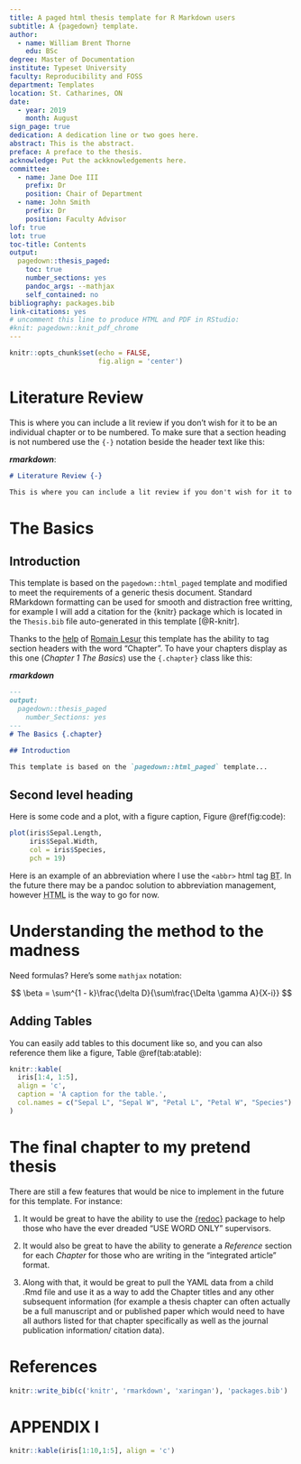 ```yaml
---
title: A paged html thesis template for R Markdown users
subtitle: A {pagedown} template.
author: 
  - name: William Brent Thorne
    edu: BSc
degree: Master of Documentation
institute: Typeset University
faculty: Reproducibility and FOSS
department: Templates
location: St. Catharines, ON 
date:
  - year: 2019
    month: August
sign_page: true
dedication: A dedication line or two goes here.
abstract: This is the abstract.
preface: A preface to the thesis.
acknowledge: Put the ackknowledgements here.
committee:
  - name: Jane Doe III
    prefix: Dr
    position: Chair of Department
  - name: John Smith
    prefix: Dr
    position: Faculty Advisor
lof: true
lot: true
toc-title: Contents
output:
  pagedown::thesis_paged: 
    toc: true
    number_sections: yes
    pandoc_args: --mathjax
    self_contained: no
bibliography: packages.bib
link-citations: yes
# uncomment this line to produce HTML and PDF in RStudio:
#knit: pagedown::knit_pdf_chrome
---
```


```r
knitr::opts_chunk$set(echo = FALSE,
                      fig.align = 'center')
```

# Literature Review {-}

This is where you can include a lit review if you don't wish for it to be an individual chapter or to be numbered. To make sure that a section heading is not numbered use the `{-}` notation beside the header text like this:

_**rmarkdown**_:

```markdown
# Literature Review {-}

This is where you can include a lit review if you don't wish for it to be an individual chapter or to be numbered. To make sure that a section heading is not numbered use the `{-}` notation beside the header text like this:
```

# The Basics {.chapter}

## Introduction

This template is based on the `pagedown::html_paged` template and modified to meet the requirements of a generic thesis document. Standard RMarkdown formatting can be used for smooth and distraction free writting, for example I will add a citation for the {knitr} package which is located in the `Thesis.bib` file auto-generated in this template [@R-knitr].

Thanks to the [help](https://github.com/rstudio/pagedown/issues/101) of [Romain Lesur](https://github.com/RLesur) this template has the ability to tag section headers with the word "Chapter ". To have your chapters display as this one (_Chapter 1 The Basics_) use the `{.chapter}` class like this:

_**rmarkdown**_
```markdown
---
output:
  pagedown::thesis_paged
    number_Sections: yes
---
# The Basics {.chapter}

## Introduction

This template is based on the `pagedown::html_paged` template...
```

## Second level heading

Here is some code and a plot, with a figure caption, Figure \@ref(fig:code):

```r
plot(iris$Sepal.Length,
     iris$Sepal.Width,
     col = iris$Species,
     pch = 19)
```

Here is an example of an abbreviation where I use the `<abbr>` html tag <abbr title="Brent Thorne">BT</abbr>. In the future there may be a pandoc solution to abbreviation management, however <abbr title="Hyper Text Markup Language">HTML</abbr> is the way to go for now.

# Understanding the method to the madness {.chapter}

Need formulas? Here's some `mathjax` notation:

$$
\beta = \sum^{1 - k}\frac{\delta D}{\sum\frac{\Delta \gamma A}{X-i}}
$$

## Adding Tables

You can easily add tables to this document like so, and you can also reference them like a figure, Table \@ref(tab:atable):

```r
knitr::kable(
  iris[1:4, 1:5],
  align = 'c',
  caption = 'A caption for the table.',
  col.names = c("Sepal L", "Sepal W", "Petal L", "Petal W", "Species")
)
```

# The final chapter to my pretend thesis {.chapter}

There are still a few features that would be nice to implement in the future for this template. For instance:

1. It would be great to have the ability to use the [{redoc}](https://github.com/noamross/redoc) package to help those who have the ever dreaded "USE WORD ONLY" supervisors.

2. It would also be great to have the ability to generate a _Reference_ section for each _Chapter_ for those who are writing in the "integrated article" format.

3. Along with that, it would be great to pull the YAML data from a child .Rmd file and use it as a way to add the Chapter titles and any other subsequent information (for example a thesis chapter can often actually be a full manuscript and or published paper which would need to have all authors listed for that chapter specifically as well as the journal publication information/ citation data).

# References {-}

```r
knitr::write_bib(c('knitr', 'rmarkdown', 'xaringan'), 'packages.bib')
```

<!-- This '<div id="refs"></div>' needs to 
be here if you have appendix pages 
otherwise you can remove it.-->
<div id="refs"></div> 

# APPENDIX I {-}

```r
knitr::kable(iris[1:10,1:5], align = 'c')
```
